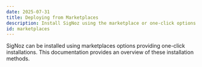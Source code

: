 ```yaml
---
date: 2025-07-31
title: Deploying from Marketplaces
description: Install SigNoz using the marketplace or one-click options
id: marketplaces
---
```


SigNoz can be installed using marketplaces options providing one-click installations. This documentation provides an overview of these installation methods.
<MarketplaceInstallationListicle />
